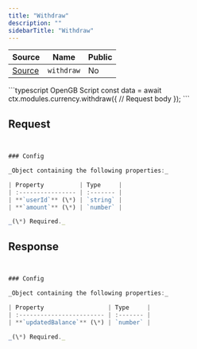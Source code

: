 ```yaml
---
title: "Withdraw"
description: ""
sidebarTitle: "Withdraw"
---
```


| Source                                                                                                      | Name       | Public     |
| ----------------------------------------------------------------------------------------------------------- | ---------- | ---------- |
| [Source](https://github.com/rivet-gg/opengb-modules/tree/main/modules/currency/scripts/withdraw.ts) | `withdraw` | No |

<RequestExample>
```typescript OpenGB Script
const data = await ctx.modules.currency.withdraw({
  // Request body
});
```

</RequestExample>

## Request

```typescript


### Config

_Object containing the following properties:_

| Property          | Type     |
| :---------------- | :------- |
| **`userId`** (\*) | `string` |
| **`amount`** (\*) | `number` |

_(\*) Required._

```

## Response

```typescript


### Config

_Object containing the following properties:_

| Property                  | Type     |
| :------------------------ | :------- |
| **`updatedBalance`** (\*) | `number` |

_(\*) Required._

```

